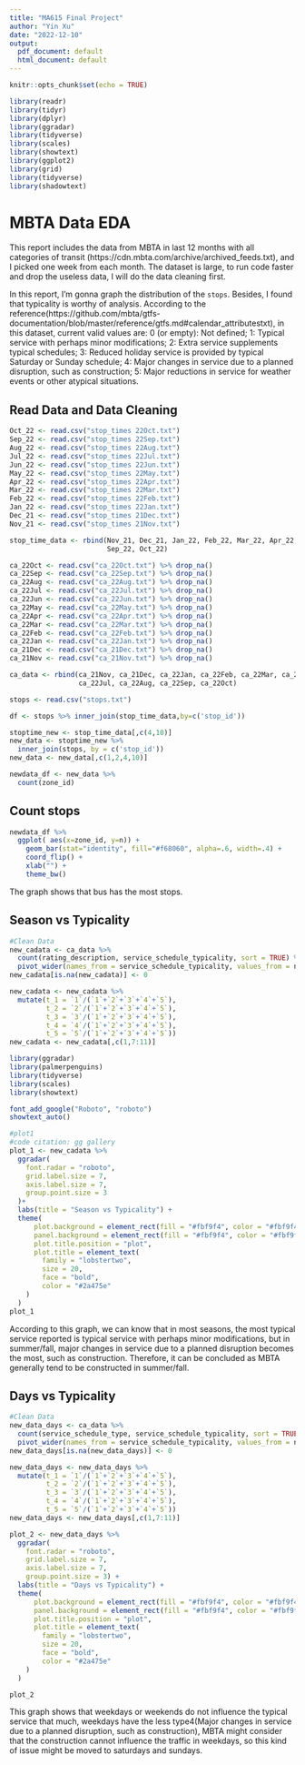 ```yaml
---
title: "MA615 Final Project"
author: "Yin Xu"
date: "2022-12-10"
output:
  pdf_document: default
  html_document: default
---
```


```r
knitr::opts_chunk$set(echo = TRUE)
```

```r
library(readr)
library(tidyr)
library(dplyr)
library(ggradar)
library(tidyverse)
library(scales)
library(showtext)
library(ggplot2)
library(grid)
library(tidyverse)
library(shadowtext)
```

# MBTA Data EDA

This report includes the data from MBTA in last 12 months with all categories of transit (https://cdn.mbta.com/archive/archived_feeds.txt), and I picked one week from each month. The dataset is large, to run code faster and drop the useless data, I will do the data cleaning first.

In this report, I'm gonna graph the distribution of the `stops`. Besides, I found that typicality is worthy of analysis.
According to the reference(https://github.com/mbta/gtfs-documentation/blob/master/reference/gtfs.md#calendar_attributestxt), in this dataset, current valid values are:
0 (or empty): Not defined; 1: Typical service with perhaps minor modifications; 2: Extra service supplements typical schedules; 3: Reduced holiday service is provided by typical Saturday or Sunday schedule; 4: Major changes in service due to a planned disruption, such as construction; 5: Major reductions in service for weather events or other atypical situations.



## Read Data and Data Cleaning

```r
Oct_22 <- read.csv("stop_times 22Oct.txt")
Sep_22 <- read.csv("stop_times 22Sep.txt")
Aug_22 <- read.csv("stop_times 22Aug.txt")
Jul_22 <- read.csv("stop_times 22Jul.txt")
Jun_22 <- read.csv("stop_times 22Jun.txt")
May_22 <- read.csv("stop_times 22May.txt")
Apr_22 <- read.csv("stop_times 22Apr.txt")
Mar_22 <- read.csv("stop_times 22Mar.txt")
Feb_22 <- read.csv("stop_times 22Feb.txt")
Jan_22 <- read.csv("stop_times 22Jan.txt")
Dec_21 <- read.csv("stop_times 21Dec.txt")
Nov_21 <- read.csv("stop_times 21Nov.txt")

stop_time_data <- rbind(Nov_21, Dec_21, Jan_22, Feb_22, Mar_22, Apr_22, May_22, Jun_22, Jul_22, Aug_22,
                        Sep_22, Oct_22)
```

```r
ca_22Oct <- read.csv("ca_22Oct.txt") %>% drop_na()
ca_22Sep <- read.csv("ca_22Sep.txt") %>% drop_na()
ca_22Aug <- read.csv("ca_22Aug.txt") %>% drop_na()
ca_22Jul <- read.csv("ca_22Jul.txt") %>% drop_na()
ca_22Jun <- read.csv("ca_22Jun.txt") %>% drop_na()
ca_22May <- read.csv("ca_22May.txt") %>% drop_na()
ca_22Apr <- read.csv("ca_22Apr.txt") %>% drop_na()
ca_22Mar <- read.csv("ca_22Mar.txt") %>% drop_na()
ca_22Feb <- read.csv("ca_22Feb.txt") %>% drop_na()
ca_22Jan <- read.csv("ca_22Jan.txt") %>% drop_na()
ca_21Dec <- read.csv("ca_21Dec.txt") %>% drop_na()
ca_21Nov <- read.csv("ca_21Nov.txt") %>% drop_na()

ca_data <- rbind(ca_21Nov, ca_21Dec, ca_22Jan, ca_22Feb, ca_22Mar, ca_22Apr, ca_22May, ca_22Jun,
                 ca_22Jul, ca_22Aug, ca_22Sep, ca_22Oct)
```


```r
stops <- read.csv("stops.txt")

df <- stops %>% inner_join(stop_time_data,by=c('stop_id'))
```

```r
stoptime_new <- stop_time_data[,c(4,10)]
new_data <- stoptime_new %>%
  inner_join(stops, by = c('stop_id'))
new_data <- new_data[,c(1,2,4,10)]

newdata_df <- new_data %>% 
  count(zone_id) 
```

## Count stops

```r
newdata_df %>%
  ggplot( aes(x=zone_id, y=n)) +
    geom_bar(stat="identity", fill="#f68060", alpha=.6, width=.4) +
    coord_flip() +
    xlab("") +
    theme_bw()
```
The graph shows that bus has the most stops.



## Season vs Typicality
```r
#Clean Data
new_cadata <- ca_data %>%
  count(rating_description, service_schedule_typicality, sort = TRUE) %>%
  pivot_wider(names_from = service_schedule_typicality, values_from = n) 
new_cadata[is.na(new_cadata)] <- 0

new_cadata <- new_cadata %>%
  mutate(t_1 = `1`/(`1`+`2`+`3`+`4`+`5`),
         t_2 = `2`/(`1`+`2`+`3`+`4`+`5`),
         t_3 = `3`/(`1`+`2`+`3`+`4`+`5`),
         t_4 = `4`/(`1`+`2`+`3`+`4`+`5`),
         t_5 = `5`/(`1`+`2`+`3`+`4`+`5`)) 
new_cadata <- new_cadata[,c(1,7:11)]
```

```r
library(ggradar)
library(palmerpenguins)
library(tidyverse)
library(scales)
library(showtext)

font_add_google("Roboto", "roboto")
showtext_auto()

#plot1
#code citation: gg gallery
plot_1 <- new_cadata %>%
  ggradar(
    font.radar = "roboto",
    grid.label.size = 7,  
    axis.label.size = 7, 
    group.point.size = 3 
  )+
  labs(title = "Season vs Typicality") + 
  theme(
      plot.background = element_rect(fill = "#fbf9f4", color = "#fbf9f4"),
      panel.background = element_rect(fill = "#fbf9f4", color = "#fbf9f4"),
      plot.title.position = "plot",
      plot.title = element_text(
        family = "lobstertwo", 
        size = 20,
        face = "bold", 
        color = "#2a475e"
    )
  )
plot_1
```

According to this graph, we can know that in most seasons, the most typical service reported is typical service with perhaps minor modifications, but in summer/fall, major changes in service due to a planned disruption becomes the most, such as construction. Therefore, it can be concluded as MBTA generally tend to be constructed in summer/fall.


## Days vs Typicality
```r
#Clean Data
new_data_days <- ca_data %>%
  count(service_schedule_type, service_schedule_typicality, sort = TRUE) %>%
  pivot_wider(names_from = service_schedule_typicality, values_from = n) 
new_data_days[is.na(new_data_days)] <- 0

new_data_days <- new_data_days %>%
  mutate(t_1 = `1`/(`1`+`2`+`3`+`4`+`5`),
         t_2 = `2`/(`1`+`2`+`3`+`4`+`5`),
         t_3 = `3`/(`1`+`2`+`3`+`4`+`5`),
         t_4 = `4`/(`1`+`2`+`3`+`4`+`5`),
         t_5 = `5`/(`1`+`2`+`3`+`4`+`5`))
new_data_days <- new_data_days[,c(1,7:11)]
```


```r
plot_2 <- new_data_days %>%
  ggradar(
    font.radar = "roboto",
    grid.label.size = 7,
    axis.label.size = 7,
    group.point.size = 3) +
  labs(title = "Days vs Typicality") + 
  theme(
      plot.background = element_rect(fill = "#fbf9f4", color = "#fbf9f4"),
      panel.background = element_rect(fill = "#fbf9f4", color = "#fbf9f4"),
      plot.title.position = "plot",
      plot.title = element_text(
        family = "lobstertwo", 
        size = 20,
        face = "bold", 
        color = "#2a475e"
    )
  )

plot_2
```

This graph shows that weekdays or weekends do not influence the typical service that much, weekdays have the less type4(Major changes in service due to a planned disruption, such as construction), MBTA might consider that the construction cannot influence the traffic in weekdays, so this kind of issue might be moved to saturdays and sundays.







